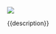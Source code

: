 ::::: {.hex}

:::: {.hex-inner}

![](https://raw.githubusercontent.com/epiverse-trace/hex-stickers/main/thumbs/{{pkgname}}.png){fig-alt="{{pkgname}} logo"}

::: {.description}

{{description}}

:::

::::

:::::
